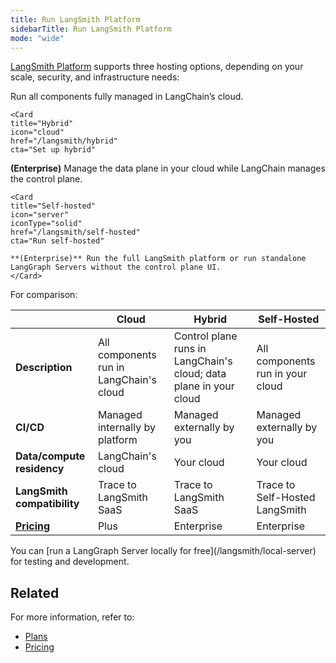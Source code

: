 ```yaml
---
title: Run LangSmith Platform
sidebarTitle: Run LangSmith Platform
mode: "wide"
---
```


[LangSmith Platform](https://smith.langchain.com) supports three hosting options, depending on your scale, security, and infrastructure needs:

<Columns cols={3}>
    <Card
    title="Cloud"
    icon="cloud"
    iconType="solid"
    href="/langsmith/cloud"
    cta="Get started"
>
   Run all components fully managed in LangChain’s cloud.
    </Card>

    <Card
    title="Hybrid"
    icon="cloud"
    href="/langsmith/hybrid"
    cta="Set up hybrid"
>
   **(Enterprise)** Manage the data plane in your cloud while LangChain manages the control plane.
    </Card>

    <Card
    title="Self-hosted"
    icon="server"
    iconType="solid"
    href="/langsmith/self-hosted"
    cta="Run self-hosted"
>
    **(Enterprise)** Run the full LangSmith platform or run standalone LangGraph Servers without the control plane UI.
    </Card>

</Columns>

For comparison:

|                      | **Cloud** | **Hybrid** | **Self-Hosted** |
|----------------------|----------------|-------------|-----------------|
| **Description** | All components run in LangChain's cloud | Control plane runs in LangChain's cloud; data plane in your cloud | All components run in your cloud |
| **CI/CD** | Managed internally by platform | Managed externally by you | Managed externally by you |
| **Data/compute residency** | LangChain's cloud | Your cloud | Your cloud |
| **LangSmith compatibility** | Trace to LangSmith SaaS | Trace to LangSmith SaaS | Trace to Self-Hosted LangSmith |
| **[Pricing](https://www.langchain.com/pricing-langgraph-platform)** | Plus | Enterprise | Enterprise |

<Tip>
You can [run a LangGraph Server locally for free](/langsmith/local-server) for testing and development.
</Tip>

## Related

For more information, refer to:

- [Plans](/langsmith/plans)
- [Pricing](https://www.langchain.com/langgraph-platform-pricing)
